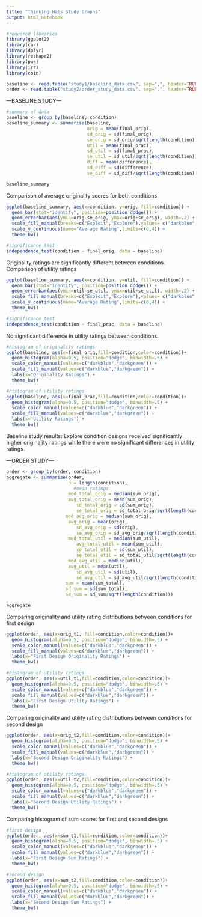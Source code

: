 ```yaml
---
title: "Thinking Hats Study Graphs"
output: html_notebook
---
```


```r
#required libraries
library(ggplot2)
library(car)
library(dplyr)
library(reshape2)
library(pwr)
library(irr)
library(coin)
```
```r
baseline <- read.table("study1/baseline_data.csv", sep=",", header=TRUE)
order <- read.table("study2/order_study_data.csv", sep=",", header=TRUE)
```

---BASELINE STUDY---
```r
#summary of data
baseline <- group_by(baseline, condition)
baseline_summary <- summarise(baseline,
                              orig = mean(final_orig),
                              sd_orig = sd(final_orig),
                              se_orig = sd_orig/sqrt(length(condition)),
                              util = mean(final_prac),
                              sd_util = sd(final_prac),
                              se_util = sd_util/sqrt(length(condition)),
                              diff = mean(difference),
                              sd_diff = sd(difference),
                              se_diff = sd_diff/sqrt(length(condition)))

baseline_summary
```
Comparison of average originality scores for both conditions
```r
ggplot(baseline_summary, aes(x=condition, y=orig, fill=condition)) +
  geom_bar(stat="identity", position=position_dodge()) +
  geom_errorbar(aes(ymin=orig-se_orig, ymax=orig+se_orig), width=.2) +
  scale_fill_manual(breaks=c("Exploit","Explore"),values= c("darkblue","darkgreen")) +
  scale_y_continuous(name="Average Rating",limits=c(0,4)) +
  theme_bw()

#significance test
independence_test(condition ~ final_orig, data = baseline)
```
Originality ratings are significantly different between conditions. Comparison of utility ratings
```r
ggplot(baseline_summary, aes(x=condition, y=util, fill=condition)) +
  geom_bar(stat="identity", position=position_dodge()) +
  geom_errorbar(aes(ymin=util-se_util, ymax=util+se_util), width=.2) +
  scale_fill_manual(breaks=c("Exploit","Explore"),values= c("darkblue","darkgreen")) +
  scale_y_continuous(name="Average Rating",limits=c(0,4)) +
  theme_bw()

#significance test
independence_test(condition ~ final_prac, data = baseline)
```
No significant difference in utility ratings between conditions.

```r
#histogram of originality ratings
ggplot(baseline, aes(x=final_orig,fill=condition,color=condition))+
  geom_histogram(alpha=0.5, position="dodge", binwidth=.5) +
  scale_color_manual(values=c("darkblue","darkgreen")) +
  scale_fill_manual(values=c("darkblue","darkgreen")) +
  labs(x="Originality Ratings") +
  theme_bw()

#histogram of utility ratings
ggplot(baseline, aes(x=final_prac,fill=condition,color=condition))+
  geom_histogram(alpha=0.5, position="dodge", binwidth=.5) +
  scale_color_manual(values=c("darkblue","darkgreen")) +
  scale_fill_manual(values=c("darkblue","darkgreen")) +
  labs(x="Utility Ratings") +
  theme_bw()
```
Baseline study results: Explore condition designs received significantly higher originality ratings while there were no significant differences in utility ratings.

---ORDER STUDY---
```r
order <- group_by(order, condition)
aggregate <- summarise(order,
                       n = length(condition),
                         #mean ratings
                       med_total_orig = median(sum_orig),   
                       avg_total_orig = mean(sum_orig),
                          sd_total_orig = sd(sum_orig),
                          se_total_orig = sd_total_orig/sqrt(length(condition)),
                      med_avg_orig = median(sum_orig),   
                       avg_orig = mean(orig),
                          sd_avg_orig = sd(orig),
                          se_avg_orig = sd_avg_orig/sqrt(length(condition)),
                       med_total_util = median(sum_util),
                          avg_total_util = mean(sum_util),
                          sd_total_util = sd(sum_util),
                          se_total_util = sd_total_util/sqrt(length(condition)),
                       med_avg_util = median(util),   
                       avg_util = mean(util),
                          sd_avg_util = sd(util),
                          se_avg_util = sd_avg_util/sqrt(length(condition)),
                      sum = mean(sum_total),
                      sd_sum = sd(sum_total),
                      se_sum = sd_sum/sqrt(length(condition)))

aggregate

```
Comparing originality and utility rating distributions between conditions for first design
```r

ggplot(order, aes(x=orig_t1, fill=condition,color=condition))+
  geom_histogram(alpha=0.5, position="dodge", binwidth=.5) +
  scale_color_manual(values=c("darkblue","darkgreen")) +
  scale_fill_manual(values=c("darkblue","darkgreen")) +
  labs(x="First Design Originality Ratings") +
  theme_bw()

#histogram of utility ratings
ggplot(order, aes(x=util_t1,fill=condition,color=condition))+
  geom_histogram(alpha=0.5, position="dodge", binwidth=.5) +
  scale_color_manual(values=c("darkblue","darkgreen")) +
  scale_fill_manual(values=c("darkblue","darkgreen")) +
  labs(x="First Design Utility Ratings") +
  theme_bw()
```
Comparing originality and utility rating distributions between conditions for second design
```r

ggplot(order, aes(x=orig_t2,fill=condition,color=condition))+
  geom_histogram(alpha=0.5, position="dodge", binwidth=.5) +
  scale_color_manual(values=c("darkblue","darkgreen")) +
  scale_fill_manual(values=c("darkblue","darkgreen")) +
  labs(x="Second Design Originality Ratings") +
  theme_bw()

#histogram of utility ratings
ggplot(order, aes(x=util_t2,fill=condition,color=condition))+
  geom_histogram(alpha=0.5, position="dodge", binwidth=.5) +
  scale_color_manual(values=c("darkblue","darkgreen")) +
  scale_fill_manual(values=c("darkblue","darkgreen")) +
  labs(x="Second Design Utility Ratings") +
  theme_bw()
```
Comparing histogram of sum scores for first and second designs
```r
#first design
ggplot(order, aes(x=sum_t1,fill=condition,color=condition))+
  geom_histogram(alpha=0.5, position="dodge", binwidth=.5) +
  scale_color_manual(values=c("darkblue","darkgreen")) +
  scale_fill_manual(values=c("darkblue","darkgreen")) +
  labs(x="First Design Sum Ratings") +
  theme_bw()

#second design
ggplot(order, aes(x=sum_t2,fill=condition,color=condition))+
  geom_histogram(alpha=0.5, position="dodge", binwidth=.5) +
  scale_color_manual(values=c("darkblue","darkgreen")) +
  scale_fill_manual(values=c("darkblue","darkgreen")) +
  labs(x="Second Design Sum Ratings") +
  theme_bw()
```

